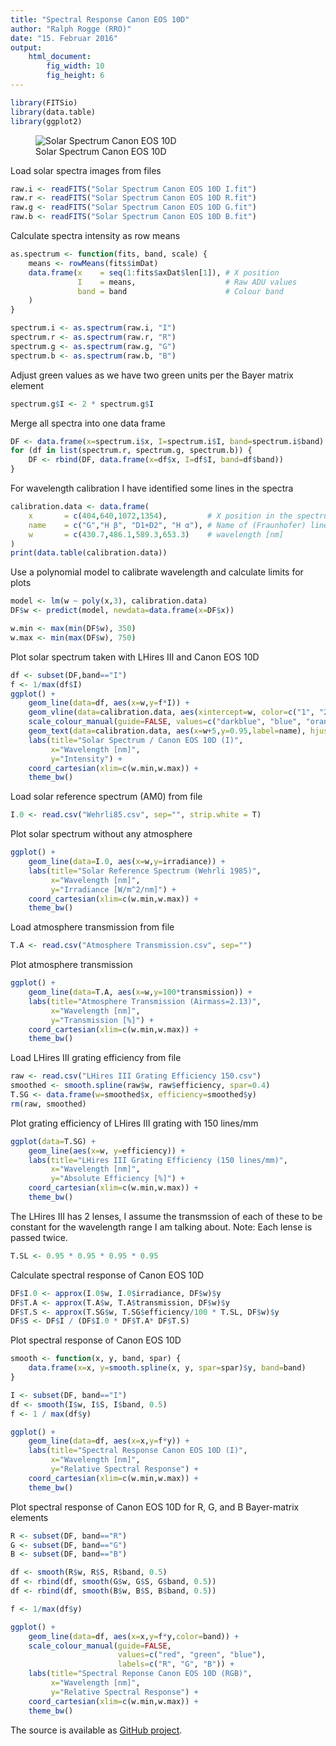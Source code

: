 ```yaml
---
title: "Spectral Response Canon EOS 10D"
author: "Ralph Rogge (RRO)"
date: "15. Februar 2016"
output: 
    html_document:
        fig_width: 10
        fig_height: 6
---
```


```r
library(FITSio)
library(data.table)
library(ggplot2)
```

![Solar Spectrum Canon EOS 10D](Solar Spectrum Canon EOS 10D.png)

Load solar spectra images from files
```r
raw.i <- readFITS("Solar Spectrum Canon EOS 10D I.fit")
raw.r <- readFITS("Solar Spectrum Canon EOS 10D R.fit")
raw.g <- readFITS("Solar Spectrum Canon EOS 10D G.fit")
raw.b <- readFITS("Solar Spectrum Canon EOS 10D B.fit")
```

Calculate spectra intensity as row means
```r
as.spectrum <- function(fits, band, scale) {
    means <- rowMeans(fits$imDat)
    data.frame(x    = seq(1:fits$axDat$len[1]), # X position 
               I    = means,                    # Raw ADU values
               band = band                      # Colour band
    ) 
}

spectrum.i <- as.spectrum(raw.i, "I")
spectrum.r <- as.spectrum(raw.r, "R")
spectrum.g <- as.spectrum(raw.g, "G")
spectrum.b <- as.spectrum(raw.b, "B")
```

Adjust green values as we have two green units per the Bayer matrix element
```r
spectrum.g$I <- 2 * spectrum.g$I
```

Merge all spectra into one data frame
```r
DF <- data.frame(x=spectrum.i$x, I=spectrum.i$I, band=spectrum.i$band)
for (df in list(spectrum.r, spectrum.g, spectrum.b)) {
    DF <- rbind(DF, data.frame(x=df$x, I=df$I, band=df$band))
}
```

For wavelength calibration I have identified some lines in the spectra 
```r
calibration.data <- data.frame(
    x       = c(404,640,1072,1354),         # X position in the spectrum
    name    = c("G","H β", "D1+D2", "H α"), # Name of (Fraunhofer) line
    w       = c(430.7,486.1,589.3,653.3)    # wavelength [nm]
)
print(data.table(calibration.data))
```

Use a polynomial model to calibrate wavelength and calculate limits for plots
```r
model <- lm(w ~ poly(x,3), calibration.data)
DF$w <- predict(model, newdata=data.frame(x=DF$x))

w.min <- max(min(DF$w), 350)
w.max <- min(max(DF$w), 750)
```

Plot solar spectrum taken with LHires III and Canon EOS 10D
```r
df <- subset(DF,band=="I")
f <- 1/max(df$I)
ggplot() +
    geom_line(data=df, aes(x=w,y=f*I)) +
    geom_vline(data=calibration.data, aes(xintercept=w, color=c("1", "2", "3", "4"))) +
    scale_colour_manual(guide=FALSE, values=c("darkblue", "blue", "orange", "red")) +
    geom_text(data=calibration.data, aes(x=w+5,y=0.95,label=name), hjust=0) +
    labs(title="Solar Spectrum / Canon EOS 10D (I)",
         x="Wavelength [nm]", 
         y="Intensity") +
    coord_cartesian(xlim=c(w.min,w.max)) +
    theme_bw()
```

Load solar reference spectrum (AM0) from file
```r
I.0 <- read.csv("Wehrli85.csv", sep="", strip.white = T)
```

Plot solar spectrum without any atmosphere
```r
ggplot() +
    geom_line(data=I.0, aes(x=w,y=irradiance)) +
    labs(title="Solar Reference Spectrum (Wehrli 1985)",
         x="Wavelength [nm]", 
         y="Irradiance [W/m^2/nm]") +
    coord_cartesian(xlim=c(w.min,w.max)) +
    theme_bw()
```

Load atmosphere transmission from file
```r
T.A <- read.csv("Atmosphere Transmission.csv", sep="")
```

Plot atmosphere transmission
```r
ggplot() +
    geom_line(data=T.A, aes(x=w,y=100*transmission)) +
    labs(title="Atmosphere Transmission (Airmass=2.13)",
         x="Wavelength [nm]", 
         y="Transmission [%]") +
    coord_cartesian(xlim=c(w.min,w.max)) +
    theme_bw()
```

Load LHires III grating efficiency from file
```r
raw <- read.csv("LHires III Grating Efficiency 150.csv")
smoothed <- smooth.spline(raw$w, raw$efficiency, spar=0.4)
T.SG <- data.frame(w=smoothed$x, efficiency=smoothed$y)
rm(raw, smoothed)
```

Plot grating efficiency of LHires III grating with 150 lines/mm
```r
ggplot(data=T.SG) +
    geom_line(aes(x=w, y=efficiency)) +
    labs(title="LHires III Grating Efficiency (150 lines/mm)", 
         x="Wavelength [nm]", 
         y="Absolute Efficiency [%]") +
    coord_cartesian(xlim=c(w.min,w.max)) +
    theme_bw()
```

The LHires III has 2 lenses, I assume the transmssion of each of these to be constant for the wavelength range I am talking about. Note: Each lense is passed twice.
```r
T.SL <- 0.95 * 0.95 * 0.95 * 0.95
```

Calculate spectral response of Canon EOS 10D
```r
DF$I.0 <- approx(I.0$w, I.0$irradiance, DF$w)$y
DF$T.A <- approx(T.A$w, T.A$transmission, DF$w)$y
DF$T.S <- approx(T.SG$w, T.SG$efficiency/100 * T.SL, DF$w)$y
DF$S <- DF$I / (DF$I.0 * DF$T.A* DF$T.S)
```

Plot spectral response of Canon EOS 10D 
```r
smooth <- function(x, y, band, spar) {
    data.frame(x=x, y=smooth.spline(x, y, spar=spar)$y, band=band)
}

I <- subset(DF, band=="I")
df <- smooth(I$w, I$S, I$band, 0.5)
f <- 1 / max(df$y)

ggplot() +
    geom_line(data=df, aes(x=x,y=f*y)) +
    labs(title="Spectral Response Canon EOS 10D (I)",
         x="Wavelength [nm]", 
         y="Relative Spectral Response") +
    coord_cartesian(xlim=c(w.min,w.max)) +
    theme_bw()
```

Plot spectral response of Canon EOS 10D for R, G, and B Bayer-matrix elements
```r
R <- subset(DF, band=="R")
G <- subset(DF, band=="G")
B <- subset(DF, band=="B")

df <- smooth(R$w, R$S, R$band, 0.5)
df <- rbind(df, smooth(G$w, G$S, G$band, 0.5))
df <- rbind(df, smooth(B$w, B$S, B$band, 0.5))

f <- 1/max(df$y)

ggplot() +
    geom_line(data=df, aes(x=x,y=f*y,color=band)) +
    scale_colour_manual(guide=FALSE, 
                        values=c("red", "green", "blue"), 
                        labels=c("R", "G", "B")) +
    labs(title="Spectral Reponse Canon EOS 10D (RGB)",
         x="Wavelength [nm]", 
         y="Relative Spectral Response") +
    coord_cartesian(xlim=c(w.min,w.max)) +
    theme_bw()
```

The source is available as [GitHub project](http://rpubs.com/rrogge/spectral-response-canon-eos-10d).